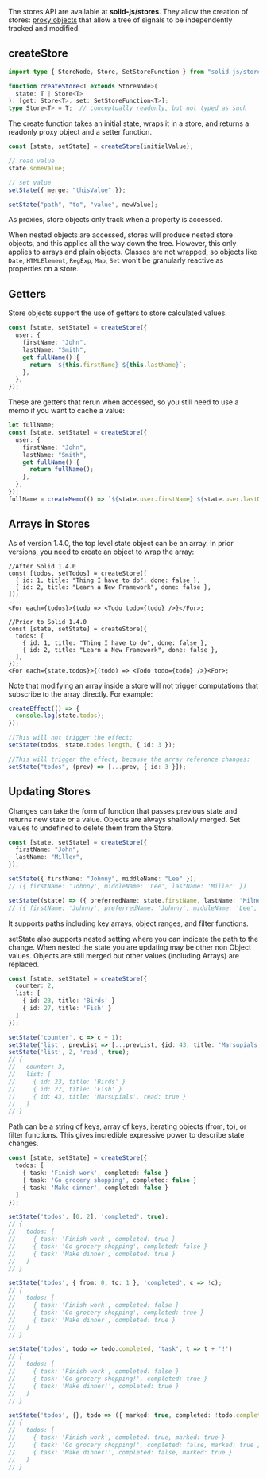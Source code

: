 <Title>Using Stores</Title>

The stores API are available at __solid-js/stores__. They allow the creation of stores: [proxy objects](https://developer.mozilla.org/en-US/docs/Web/JavaScript/Reference/Global_Objects/Proxy) that allow a tree of signals to be independently tracked and modified.

## createStore

```ts
import type { StoreNode, Store, SetStoreFunction } from "solid-js/store";

function createStore<T extends StoreNode>(
  state: T | Store<T>
): [get: Store<T>, set: SetStoreFunction<T>];
type Store<T> = T;  // conceptually readonly, but not typed as such
```

The create function takes an initial state, wraps it in a store, and returns a readonly proxy object and a setter function.

```ts
const [state, setState] = createStore(initialValue);

// read value
state.someValue;

// set value
setState({ merge: "thisValue" });

setState("path", "to", "value", newValue);
```

As proxies, store objects only track when a property is accessed. 

When nested objects are accessed, stores will produce nested store objects, and this applies all the way down the tree. However, this only applies to arrays and plain objects. Classes are not wrapped, so objects like `Date`, `HTMLElement`, `RegExp`, `Map`, `Set` won't be granularly reactive as properties on a store.

## Getters

Store objects support the use of getters to store calculated values.

```ts 
const [state, setState] = createStore({
  user: {
    firstName: "John",
    lastName: "Smith",
    get fullName() {
      return `${this.firstName} ${this.lastName}`;
    },
  },
});
```

These are getters that rerun when accessed, so you still need to use a memo if you want to cache a value:

```ts 
let fullName;
const [state, setState] = createStore({
  user: {
    firstName: "John",
    lastName: "Smith",
    get fullName() {
      return fullName();
    },
  },
});
fullName = createMemo(() => `${state.user.firstName} ${state.user.lastName}`);
```

## Arrays in Stores

As of version 1.4.0, the top level state object can be an array. In prior versions, you need to create an object to wrap the array:

```tsx
//After Solid 1.4.0
const [todos, setTodos] = createStore([
  { id: 1, title: "Thing I have to do", done: false },
  { id: 2, title: "Learn a New Framework", done: false },
]);
...
<For each={todos}>{todo => <Todo todo={todo} />}</For>;

//Prior to Solid 1.4.0
const [state, setState] = createStore({
  todos: [
    { id: 1, title: "Thing I have to do", done: false },
    { id: 2, title: "Learn a New Framework", done: false },
  ],
});
<For each={state.todos}>{(todo) => <Todo todo={todo} />}<For>;
```

Note that modifying an array inside a store will not trigger computations that subscribe to the array directly. For example: 

```ts
createEffect(() => {
  console.log(state.todos);
});

//This will not trigger the effect:
setState(todos, state.todos.length, { id: 3 });

//This will trigger the effect, because the array reference changes:
setState("todos", (prev) => [...prev, { id: 3 }]);
```

## Updating Stores

Changes can take the form of function that passes previous state and returns new state or a value. Objects are always shallowly merged. Set values to undefined to delete them from the Store.

```ts
const [state, setState] = createStore({
  firstName: "John",
  lastName: "Miller",
});

setState({ firstName: "Johnny", middleName: "Lee" });
// ({ firstName: 'Johnny', middleName: 'Lee', lastName: 'Miller' })

setState((state) => ({ preferredName: state.firstName, lastName: "Milner" }));
// ({ firstName: 'Johnny', preferredName: 'Johnny', middleName: 'Lee', lastName: 'Milner' })
```

It supports paths including key arrays, object ranges, and filter functions.

setState also supports nested setting where you can indicate the path to the change. When nested the state you are updating may be other non Object values. Objects are still merged but other values (including Arrays) are replaced.

```ts
const [state, setState] = createStore({
  counter: 2,
  list: [
    { id: 23, title: 'Birds' }
    { id: 27, title: 'Fish' }
  ]
});

setState('counter', c => c + 1);
setState('list', prevList => [...prevList, {id: 43, title: 'Marsupials'}]);
setState('list', 2, 'read', true);
// {
//   counter: 3,
//   list: [
//     { id: 23, title: 'Birds' }
//     { id: 27, title: 'Fish' }
//     { id: 43, title: 'Marsupials', read: true }
//   ]
// }
```

Path can be a string of keys, array of keys, iterating objects (from, to), or filter functions. This gives incredible expressive power to describe state changes.

```ts 
const [state, setState] = createStore({
  todos: [
    { task: 'Finish work', completed: false }
    { task: 'Go grocery shopping', completed: false }
    { task: 'Make dinner', completed: false }
  ]
});

setState('todos', [0, 2], 'completed', true);
// {
//   todos: [
//     { task: 'Finish work', completed: true }
//     { task: 'Go grocery shopping', completed: false }
//     { task: 'Make dinner', completed: true }
//   ]
// }

setState('todos', { from: 0, to: 1 }, 'completed', c => !c);
// {
//   todos: [
//     { task: 'Finish work', completed: false }
//     { task: 'Go grocery shopping', completed: true }
//     { task: 'Make dinner', completed: true }
//   ]
// }

setState('todos', todo => todo.completed, 'task', t => t + '!')
// {
//   todos: [
//     { task: 'Finish work', completed: false }
//     { task: 'Go grocery shopping!', completed: true }
//     { task: 'Make dinner!', completed: true }
//   ]
// }

setState('todos', {}, todo => ({ marked: true, completed: !todo.completed }))
// {
//   todos: [
//     { task: 'Finish work', completed: true, marked: true }
//     { task: 'Go grocery shopping!', completed: false, marked: true }
//     { task: 'Make dinner!', completed: false, marked: true }
//   ]
// }
```